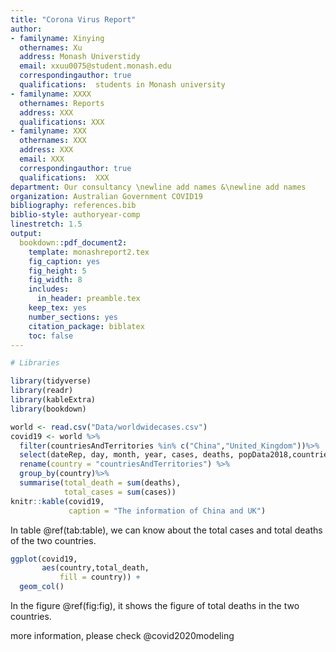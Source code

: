 ```yaml
---
title: "Corona Virus Report"
author:
- familyname: Xinying
  othernames: Xu
  address: Monash Universtidy
  email: xxuu0075@student.monash.edu
  correspondingauthor: true
  qualifications:  students in Monash university
- familyname: XXXX
  othernames: Reports
  address: XXX
  qualifications: XXX
- familyname: XXX
  othernames: XXX
  address: XXX
  email: XXX
  correspondingauthor: true
  qualifications:  XXX
department: Our consultancy \newline add names &\newline add names
organization: Australian Government COVID19
bibliography: references.bib
biblio-style: authoryear-comp
linestretch: 1.5
output:
  bookdown::pdf_document2:
    template: monashreport2.tex
    fig_caption: yes
    fig_height: 5
    fig_width: 8
    includes:
      in_header: preamble.tex
    keep_tex: yes
    number_sections: yes
    citation_package: biblatex
    toc: false
---
```


```r
# Libraries

library(tidyverse)
library(readr)
library(kableExtra)
library(bookdown)

```

\section*{Country China and United_Kingdom"}
```r
world <- read.csv("Data/worldwidecases.csv")
covid19 <- world %>%
  filter(countriesAndTerritories %in% c("China","United_Kingdom"))%>%
  select(dateRep, day, month, year, cases, deaths, popData2018,countriesAndTerritories, )%>%
  rename(country = "countriesAndTerritories") %>%
  group_by(country)%>%
  summarise(total_death = sum(deaths),
            total_cases = sum(cases))
knitr::kable(covid19,
             caption = "The information of China and UK")
```

In table \@ref(tab:table), we can know about the total cases and total deaths of the two countries.

```r
ggplot(covid19,
       aes(country,total_death,
           fill = country)) +
  geom_col()
```

In the figure \@ref(fig:fig), it shows the figure of total deaths in the two countries.

more information, please check @covid2020modeling



